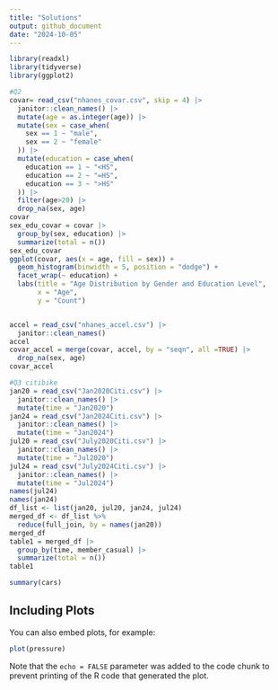 ```yaml
---
title: "Solutions"
output: github_document
date: "2024-10-05"
---
```

```R
library(readxl)
library(tidyverse)
library(ggplot2)
```

```R
#Q2
covar= read_csv("nhanes_covar.csv", skip = 4) |>
  janitor::clean_names() |>
  mutate(age = as.integer(age)) |>
  mutate(sex = case_when(
    sex == 1 ~ "male",
    sex == 2 ~ "female"
  )) |>
  mutate(education = case_when(
    education == 1 ~ "<HS",
    education == 2 ~ "=HS",
    education == 3 ~ ">HS"
  )) |>
  filter(age>20) |>
  drop_na(sex, age)
covar
sex_edu_covar = covar |>
  group_by(sex, education) |>
  summarize(total = n())
sex_edu_covar
ggplot(covar, aes(x = age, fill = sex)) +
  geom_histogram(binwidth = 5, position = "dodge") +
  facet_wrap(~ education) +
  labs(title = "Age Distribution by Gender and Education Level",
       x = "Age",
       y = "Count")


accel = read_csv("nhanes_accel.csv") |>
  janitor::clean_names()
accel
covar_accel = merge(covar, accel, by = "seqn", all =TRUE) |>
  drop_na(sex, age)
covar_accel
```



```R
#Q3 citibike
jan20 = read_csv("Jan2020Citi.csv") |>
  janitor::clean_names() |>
  mutate(time = "Jan2020")
jan24 = read_csv("Jan2024Citi.csv") |>
  janitor::clean_names() |>
  mutate(time = "Jan2024")
jul20 = read_csv("July2020Citi.csv") |>
  janitor::clean_names() |>
  mutate(time = "Jul2020")
jul24 = read_csv("July2024Citi.csv") |>
  janitor::clean_names() |>
  mutate(time = "Jul2024")
names(jul24)
names(jan24)
df_list <- list(jan20, jul20, jan24, jul24)
merged_df <- df_list %>% 
  reduce(full_join, by = names(jan20))
merged_df
table1 = merged_df |>
  group_by(time, member_casual) |>
  summarize(total = n())
table1
```


```r
summary(cars)
```

## Including Plots

You can also embed plots, for example:

```r
plot(pressure)
```

Note that the `echo = FALSE` parameter was added to the code chunk to prevent printing of the R code that generated the plot.
